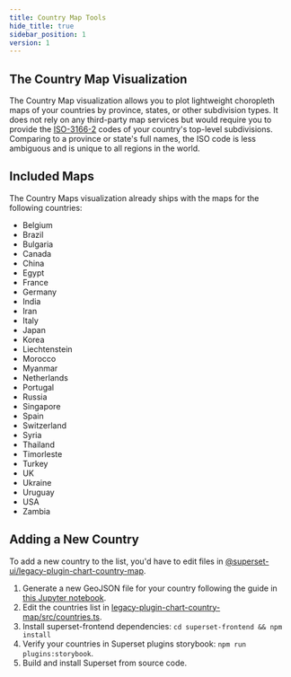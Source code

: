 ```yaml
---
title: Country Map Tools
hide_title: true
sidebar_position: 1
version: 1
---
```


## The Country Map Visualization

The Country Map visualization allows you to plot lightweight choropleth maps of
your countries by province, states, or other subdivision types. It does not rely
on any third-party map services but would require you to provide the
[ISO-3166-2](https://en.wikipedia.org/wiki/ISO_3166-2) codes of your country's
top-level subdivisions. Comparing to a province or state's full names, the ISO
code is less ambiguous and is unique to all regions in the world.

## Included Maps

The Country Maps visualization already ships with the maps for the following countries:

- Belgium
- Brazil
- Bulgaria
- Canada
- China
- Egypt
- France
- Germany
- India
- Iran
- Italy
- Japan
- Korea
- Liechtenstein
- Morocco
- Myanmar
- Netherlands
- Portugal
- Russia
- Singapore
- Spain
- Switzerland
- Syria
- Thailand
- Timorleste
- Turkey
- UK
- Ukraine
- Uruguay
- USA
- Zambia

## Adding a New Country

To add a new country to the list, you'd have to edit files in
[@superset-ui/legacy-plugin-chart-country-map](https://github.com/apache-superset/superset-ui/tree/master/plugins/legacy-plugin-chart-country-map).

1. Generate a new GeoJSON file for your country following the guide in [this Jupyter notebook](https://github.com/apache/superset/blob/master/superset-frontend/plugins/legacy-plugin-chart-country-map/scripts/Country%20Map%20GeoJSON%20Generator.ipynb).
2. Edit the countries list in [legacy-plugin-chart-country-map/src/countries.ts](https://github.com/apache/superset/blob/master/superset-frontend/plugins/legacy-plugin-chart-country-map/src/countries.ts).
3. Install superset-frontend dependencies: `cd superset-frontend && npm install`
4. Verify your countries in Superset plugins storybook: `npm run plugins:storybook`.
5. Build and install Superset from source code.
